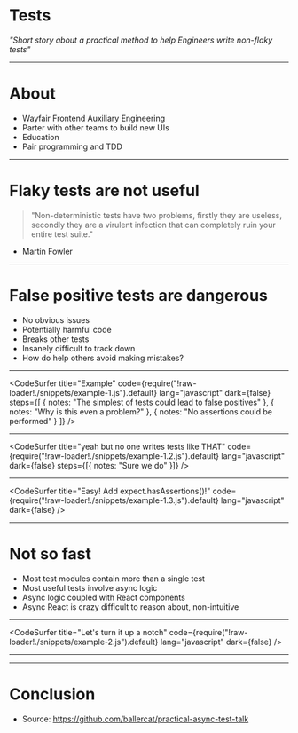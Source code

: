 

# Tests

_"Short story about a practical method to help Engineers write non-flaky tests"_

---

# About

- Wayfair Frontend Auxiliary Engineering
- Parter with other teams to build new UIs
- Education
- Pair programming and TDD

---

# Flaky tests are not useful

> "Non-deterministic tests have two problems, firstly they are useless, secondly they are a virulent infection that can completely ruin your entire test suite."

- Martin Fowler

---

# False positive tests are dangerous

- No obvious issues
- Potentially harmful code
- Breaks other tests
- Insanely difficult to track down
- How do help others avoid making mistakes?

---

<CodeSurfer
  title="Example"
  code={require("!raw-loader!./snippets/example-1.js").default}
  lang="javascript"
  dark={false}
  steps={[
    { notes: "The simplest of tests could lead to false positives" },
    { notes: "Why is this even a problem?" },
    { notes: "No assertions could be performed" }
  ]}
/>

---

<CodeSurfer
  title="yeah but no one writes tests like THAT"
  code={require("!raw-loader!./snippets/example-1.2.js").default}
  lang="javascript"
  dark={false}
  steps={[{ notes: "Sure we do" }]}
/>

---

<CodeSurfer
  title="Easy! Add expect.hasAssertions()!"
  code={require("!raw-loader!./snippets/example-1.3.js").default}
  lang="javascript"
  dark={false}
/>

---

# Not so fast

- Most test modules contain more than a single test
- Most useful tests involve async logic
- Async logic coupled with React components
- Async React is crazy difficult to reason about, non-intuitive

---

<CodeSurfer
  title="Let's turn it up a notch"
  code={require("!raw-loader!./snippets/example-2.js").default}
  lang="javascript"
  dark={false}
/>

---

---

# Conclusion

- Source: https://github.com/ballercat/practical-async-test-talk

